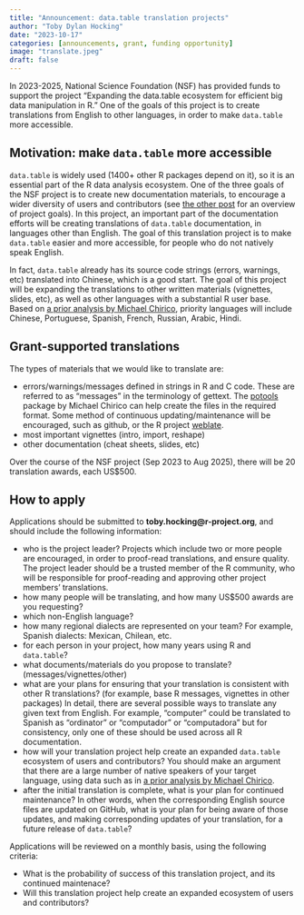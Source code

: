 ```yaml
---
title: "Announcement: data.table translation projects"
author: "Toby Dylan Hocking"
date: "2023-10-17"
categories: [announcements, grant, funding opportunity]
image: "translate.jpeg"
draft: false
---
```


In 2023-2025, National Science Foundation (NSF) has provided funds to support the project "Expanding the data.table ecosystem for efficient big data manipulation in R." 
One of the goals of this project is to create translations from English to other languages, in order to make `data.table` more accessible.

## Motivation: make `data.table` more accessible

`data.table` is widely used (1400+ other R packages depend on it), so it is an essential part of the R data analysis ecosystem.
One of the three goals of the NSF project is to create new documentation materials, to encourage a wider diversity of users and contributors (see [the other post](https://rdatatable-community.github.io/The-Raft/posts/2023-10-15-intro_to_grant-toby_hocking/) for an overview of project goals).
In this project, an important part of the documentation efforts will be creating translations of `data.table` documentation, in languages other than English. The goal of this translation project is to make `data.table` easier and more accessible, for people who do not natively speak English.

In fact, `data.table` already has its source code strings (errors, warnings, etc) translated into Chinese, which is a good start. The goal of this project will be expanding the translations to other written materials (vignettes, slides, etc), as well as other languages with a substantial R user base. Based on [a prior analysis by Michael Chirico](https://github.com/Rdatatable/data.table/issues/5693#issuecomment-1742437604), priority languages will include Chinese, Portuguese, Spanish, French, Russian, Arabic, Hindi.

## Grant-supported translations

The types of materials that we would like to translate are:

-   errors/warnings/messages defined in strings in R and C code. These are referred to as "messages" in the terminology of gettext. The [potools](https://github.com/MichaelChirico/potools) package by Michael Chirico can help create the files in the required format. Some method of continuous updating/maintenance will be encouraged, such as github, or the R project [weblate](https://contributor.r-project.org/translations/Weblate-FAQ.html#how-to-add-a-package-i-maintain-to-weblate). 
-   most important vignettes (intro, import, reshape)
-   other documentation (cheat sheets, slides, etc)

Over the course of the NSF project (Sep 2023 to Aug 2025), there will be 20 translation awards, each US\$500.

## How to apply

Applications should be submitted to **toby.hocking\@r-project.org**, and should include the following information:

-   who is the project leader? Projects which include two or more people are encouraged, in order to proof-read translations, and ensure quality. The project leader should be a trusted member of the R community, who will be responsible for proof-reading and approving other project members' translations.
-   how many people will be translating, and how many US\$500 awards are you requesting? 
-   which non-English language?
-   how many regional dialects are represented on your team? For
    example, Spanish dialects: Mexican, Chilean, etc.
-   for each person in your project, how many years using R and `data.table`?
-   what documents/materials do you propose to translate? (messages/vignettes/other)
-   what are your plans for ensuring that your translation is consistent with other R translations? (for example, base R messages, vignettes in other packages) In detail, there are several possible ways to translate any given text from English. For example, "computer" could be translated to Spanish as "ordinator" or "computador" or "computadora" but for consistency, only one of these should be used across all R documentation. 
-   how will your translation project help create an expanded `data.table` ecosystem of users and contributors? You should make an argument that there are a large number of native speakers of your target language, using data such as in [a prior analysis by Michael Chirico](https://github.com/Rdatatable/data.table/issues/5693#issuecomment-1742437604).
-   after the initial translation is complete, what is your plan for continued maintenance? In other words, when the corresponding English source files are updated on GitHub, what is your plan for being aware of those updates, and making corresponding updates of your translation, for a future release of `data.table`?

Applications will be reviewed on a monthly basis, using the following criteria:

-   What is the probability of success of this translation project, and its continued maintenace?
-   Will this translation project help create an expanded ecosystem of users and contributors?
